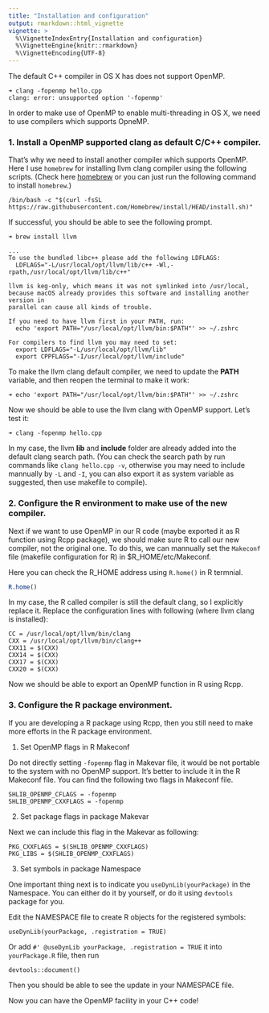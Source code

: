 ```yaml
---
title: "Installation and configuration"
output: rmarkdown::html_vignette
vignette: >
  %\VignetteIndexEntry{Installation and configuration}
  %\VignetteEngine{knitr::rmarkdown}
  %\VignetteEncoding{UTF-8}
---
```


The default C++ compiler in OS X has does not support OpenMP.

```
➜ clang -fopenmp hello.cpp
clang: error: unsupported option '-fopenmp'
```

In order to make use of OpenMP to enable multi-threading in OS X, we need to
use compilers which supports OpneMP.

### 1. Install a OpenMP supported clang as default C/C++ compiler.

That's why we need to install another compiler which supports OpenMP.
Here I use `homebrew` for installing llvm clang compiler using the following scripts.
(Check here [homebrew](https://brew.sh) or you can just run the following command to install `homebrew`.)

```
/bin/bash -c "$(curl -fsSL https://raw.githubusercontent.com/Homebrew/install/HEAD/install.sh)"
```

If successful, you should be able to see the following prompt.

```
➜ brew install llvm

...
To use the bundled libc++ please add the following LDFLAGS:
  LDFLAGS="-L/usr/local/opt/llvm/lib/c++ -Wl,-rpath,/usr/local/opt/llvm/lib/c++"

llvm is keg-only, which means it was not symlinked into /usr/local,
because macOS already provides this software and installing another version in
parallel can cause all kinds of trouble.

If you need to have llvm first in your PATH, run:
  echo 'export PATH="/usr/local/opt/llvm/bin:$PATH"' >> ~/.zshrc

For compilers to find llvm you may need to set:
  export LDFLAGS="-L/usr/local/opt/llvm/lib"
  export CPPFLAGS="-I/usr/local/opt/llvm/include"
```

To make the llvm clang default compiler, we need to update the **PATH** variable,
and then reopen the terminal to make it work:

```
➜ echo 'export PATH="/usr/local/opt/llvm/bin:$PATH"' >> ~/.zshrc
```

Now we should be able to use the llvm clang with OpenMP support.
Let's test it:


```
➜ clang -fopenmp hello.cpp
```

In my case, the llvm **lib** and **include** folder are already added
into the default clang search path. (You can check the search path by run commands like
`clang hello.cpp -v`, otherwise you may need to include mannually by `-L` and `-I`,
you can also export it as system variable as suggested, then use makefile to compile).

### 2. Configure the R environment to make use of the new compiler.

Next if we want to use OpenMP in our R code (maybe exported it as R function using
Rcpp package), we should make sure R to call our new compiler, not the original one.
To do this, we can mannually set the `Makeconf` file (makefile configuration for R) in
$R_HOME/etc/Makeconf.

Here you can check the R_HOME address using `R.home()` in R termnial.

```r
R.home()
```

In my case, the R called compiler is still the default clang, so I explicitly replace it.
Replace the configuration lines with following (where llvm clang is installed):

```
CC = /usr/local/opt/llvm/bin/clang
CXX = /usr/local/opt/llvm/bin/clang++
CXX11 = $(CXX)
CXX14 = $(CXX)
CXX17 = $(CXX)
CXX20 = $(CXX)
```

Now we should be able to export an OpenMP function in R using Rcpp.

### 3. Configure the R package environment.

If you are developing a R package using Rcpp, then you still need to make more efforts in
the R package environment.

1. Set OpenMP flags in R Makeconf

Do not directly setting `-fopenmp` flag in Makevar file, it would be not portable to the system
with no OpenMP support. It's better to include it in the R Makeconf file. You can find the
following two flags in Makeconf file.

```
SHLIB_OPENMP_CFLAGS = -fopenmp
SHLIB_OPENMP_CXXFLAGS = -fopenmp
```

2. Set package flags in package Makevar

Next we can include this flag in the Makevar as following:

```
PKG_CXXFLAGS = $(SHLIB_OPENMP_CXXFLAGS)
PKG_LIBS = $(SHLIB_OPENMP_CXXFLAGS)
```

3. Set symbols in package Namespace

One important thing next is to indicate you `useDynLib(yourPackage)` in the
Namespace. You can either do it by yourself, or do it using `devtools` package for you.

Edit the NAMESPACE file to create R objects for the registered symbols:

```
useDynLib(yourPackage, .registration = TRUE)
```

Or add `#' @useDynLib yourPackage, .registration = TRUE` it into `yourPackage.R` file, then run


```
devtools::document()
```

Then you should be able to see the update in your NAMESPACE file.

Now you can have the OpenMP facility in your C++ code!
